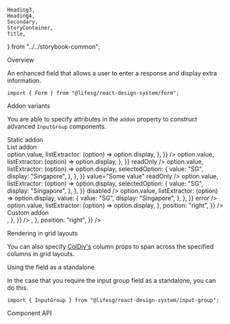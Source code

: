     Heading3,
    Heading4,
    Secondary,
    StoryContainer,
    Title,
} from "../../storybook-common";

<Meta title="Form/InputGroup" component={Form.InputGroup} />

<Title>Form.InputGroup</Title>

<Secondary>Overview</Secondary>

An enhanced field that allows a user to enter a response and display extra information.

```tsx
import { Form } from "@lifesg/react-design-system/form";
```

<Canvas>
    <Story name="InputGroup">
        <StoryContainer>
            <Container>
                <Form.InputGroup
                    label="This is the field group"
                    placeholder="Enter an amount"
                    addon={{
                        attributes: {
                            value: "$",
                        },
                    }}
                />
                <Form.InputGroup
                    label="This is the disabled state"
                    placeholder="Enter an amount"
                    addon={{
                        attributes: {
                            value: "$",
                        },
                    }}
                    disabled
                />
                <Form.InputGroup
                    label="This is the readonly state"
                    placeholder="Enter an amount"
                    addon={{
                        attributes: {
                            value: "$",
                        },
                    }}
                    readOnly
                />
                <Form.InputGroup
                    label="This is the error state"
                    placeholder="Enter an amount"
                    addon={{
                        attributes: {
                            value: "$",
                        },
                    }}
                    errorMessage="Input is required"
                />
            </Container>
        </StoryContainer>
    </Story>
</Canvas>

<Heading3>Addon variants</Heading3>

You are able to specify attributes in the `addon` property to construct advanced `InputGroup` components.

<Canvas>
    <Story name="With different addons">
        <StoryContainer>
            <Container>
                <Text.H3>Static addon</Text.H3>
                <br />
                <Form.InputGroup
                    label="With a static addon"
                    placeholder="Enter an amount"
                    addon={{
                        attributes: {
                            value: "$",
                        },
                    }}
                />
                <Form.InputGroup
                    label="With a static addon on the right"
                    placeholder="Enter an amount"
                    addon={{
                        position: "right",
                        attributes: {
                            value: "kg",
                        },
                    }}
                />
                <Text.H3>List addon</Text.H3>
                <br />
                <Form.InputGroup
                    label="With a list addon"
                    placeholder="Enter something"
                    addon={{
                        type: "list",
                        attributes: {
                            placeholder: "Select",
                            type: "list",
                            options: [
                                { value: "SG", display: "Singapore" },
                                { value: "US", display: "United States" },
                                { value: "UK", display: "United Kingdom" },
                                { value: "JP", display: "Japan" },
                            ],
                            valueExtractor: (option) => option.value,
                            listExtractor: (option) => option.display,
                        },
                    }}
                />
                <Form.InputGroup
                    label="This is the list addon readonly state (pristine)"
                    placeholder="Enter something"
                    addon={{
                        type: "list",
                        attributes: {
                            placeholder: "Select",
                            type: "list",
                            options: [
                                { value: "SG", display: "Singapore" },
                                { value: "US", display: "United States" },
                                { value: "UK", display: "United Kingdom" },
                                { value: "JP", display: "Japan" },
                            ],
                            valueExtractor: (option) => option.value,
                            listExtractor: (option) => option.display,
                        },
                    }}
                    readOnly
                />
                <Form.InputGroup
                    label="This is the list addon readonly state (selected)"
                    placeholder="Enter something"
                    addon={{
                        type: "list",
                        attributes: {
                            placeholder: "Select",
                            type: "list",
                            options: [
                                { value: "SG", display: "Singapore" },
                                { value: "US", display: "United States" },
                                { value: "UK", display: "United Kingdom" },
                                { value: "JP", display: "Japan" },
                            ],
                            valueExtractor: (option) => option.value,
                            listExtractor: (option) => option.display,
                            selectedOption: {
                                value: "SG",
                                display: "Singapore",
                            },
                        },
                    }}
                    value="Some value"
                    readOnly
                />
                <Form.InputGroup
                    label="This is the list addon disabled state"
                    placeholder="Enter something"
                    addon={{
                        type: "list",
                        attributes: {
                            placeholder: "Select",
                            type: "list",
                            options: [
                                { value: "SG", display: "Singapore" },
                                { value: "US", display: "United States" },
                                { value: "UK", display: "United Kingdom" },
                                { value: "JP", display: "Japan" },
                            ],
                            valueExtractor: (option) => option.value,
                            listExtractor: (option) => option.display,
                            selectedOption: {
                                value: "SG",
                                display: "Singapore",
                            },
                        },
                    }}
                    disabled
                />
                <Form.InputGroup
                    label="This is the list addon error state"
                    placeholder="Enter something"
                    addon={{
                        type: "list",
                        attributes: {
                            placeholder: "Select",
                            type: "list",
                            options: [
                                { value: "SG", display: "Singapore" },
                                { value: "US", display: "United States" },
                                { value: "UK", display: "United Kingdom" },
                                { value: "JP", display: "Japan" },
                            ],
                            valueExtractor: (option) => option.value,
                            listExtractor: (option) => option.display,
                            value: {
                                value: "SG",
                                display: "Singapore",
                            },
                        },
                    }}
                    error
                />
                <Form.InputGroup
                    label="With a list addon on the right"
                    placeholder="Enter something"
                    addon={{
                        type: "list",
                        attributes: {
                            placeholder: "Select",
                            type: "list",
                            options: [
                                { value: "SG", display: "Singapore" },
                                { value: "US", display: "United States" },
                                { value: "UK", display: "United Kingdom" },
                                { value: "JP", display: "Japan" },
                            ],
                            valueExtractor: (option) => option.value,
                            listExtractor: (option) => option.display,
                        },
                        position: "right",
                    }}
                />
                <Text.H3>Custom addon</Text.H3>
                <br />
                <Form.InputGroup
                    label="With a custom addon"
                    placeholder="Enter something"
                    addon={{
                        type: "custom",
                        attributes: {
                            children: <MagnifierIcon />,
                        },
                    }}
                />
                <Form.InputGroup
                    label="With a custom addon on the right"
                    placeholder="Enter something"
                    addon={{
                        type: "custom",
                        attributes: {
                            children: <MagnifierIcon />,
                        },
                        position: "right",
                    }}
                />
            </Container>
        </StoryContainer>
    </Story>
</Canvas>

<Heading3>Rendering in grid layouts</Heading3>

You can also specify [ColDiv's](/docs/getting-started-layout-column-divs--column-divs)
column props to span across the specified columns in grid layouts.

<Canvas>
    <Story
        name="Rendering in grid layout"
        parameters={{ layout: "fullscreen" }}
    >
        <Layout.Content type="grid" style={{ padding: "2rem" }}>
            <Form.InputGroup
                label="A shorter form input"
                placeholder="Enter an amount"
                addon={{
                    attributes: {
                        value: "$",
                    },
                }}
                mobileCols={[1, 5]}
            />
            <Form.InputGroup
                label="A longer form input"
                placeholder="Enter an amount"
                addon={{
                    attributes: {
                        value: "$",
                    },
                }}
                mobileCols={[1, 5]}
                tabletCols={[1, 9]}
            />
        </Layout.Content>
    </Story>
</Canvas>

<Heading3>Using the field as a standalone</Heading3>

In the case that you require the input group field as a standalone, you can do this.

```tsx
import { InputGroup } from "@lifesg/react-design-system/input-group";
```

<Canvas>
    <Story name="Standalone usage">
        <StoryContainer>
            <Container>
                <InputGroup
                    placeholder="Enter an amount"
                    addon={{
                        attributes: {
                            value: "$",
                        },
                    }}
                />
            </Container>
        </StoryContainer>
    </Story>
</Canvas>

<Secondary>Component API</Secondary>

<PropsTable />

